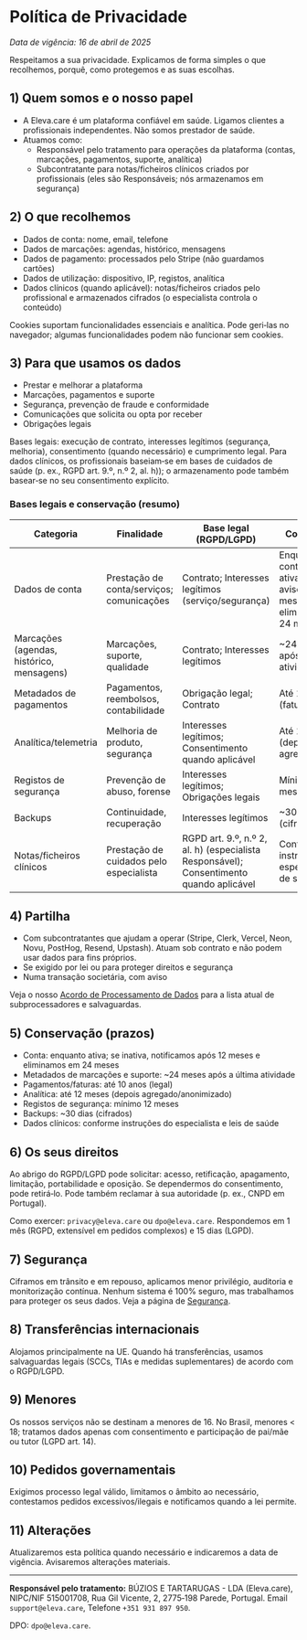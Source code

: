 # Política de Privacidade

_Data de vigência: 16 de abril de 2025_

Respeitamos a sua privacidade. Explicamos de forma simples o que recolhemos, porquê, como protegemos e as suas escolhas.

## 1) Quem somos e o nosso papel

- A Eleva.care é um plataforma confiável em saúde. Ligamos clientes a profissionais independentes. Não somos prestador de saúde.
- Atuamos como:
  - Responsável pelo tratamento para operações da plataforma (contas, marcações, pagamentos, suporte, analítica)
  - Subcontratante para notas/ficheiros clínicos criados por profissionais (eles são Responsáveis; nós armazenamos em segurança)

## 2) O que recolhemos

- Dados de conta: nome, email, telefone
- Dados de marcações: agendas, histórico, mensagens
- Dados de pagamento: processados pelo Stripe (não guardamos cartões)
- Dados de utilização: dispositivo, IP, registos, analítica
- Dados clínicos (quando aplicável): notas/ficheiros criados pelo profissional e armazenados cifrados (o especialista controla o conteúdo)

Cookies suportam funcionalidades essenciais e analítica. Pode geri‑las no navegador; algumas funcionalidades podem não funcionar sem cookies.

## 3) Para que usamos os dados

- Prestar e melhorar a plataforma
- Marcações, pagamentos e suporte
- Segurança, prevenção de fraude e conformidade
- Comunicações que solicita ou opta por receber
- Obrigações legais

Bases legais: execução de contrato, interesses legítimos (segurança, melhoria), consentimento (quando necessário) e cumprimento legal. Para dados clínicos, os profissionais baseiam‑se em bases de cuidados de saúde (p. ex., RGPD art. 9.º, n.º 2, al. h)); o armazenamento pode também basear‑se no seu consentimento explícito.

### Bases legais e conservação (resumo)

| Categoria                                 | Finalidade                                | Base legal (RGPD/LGPD)                                                                  | Conservação                                                                             |
| ----------------------------------------- | ----------------------------------------- | --------------------------------------------------------------------------------------- | --------------------------------------------------------------------------------------- |
| Dados de conta                            | Prestação de conta/serviços; comunicações | Contrato; Interesses legítimos (serviço/segurança)                                      | Enquanto a conta estiver ativa; se inativa, aviso aos 12 meses e eliminação em 24 meses |
| Marcações (agendas, histórico, mensagens) | Marcações, suporte, qualidade             | Contrato; Interesses legítimos                                                          | ~24 meses após última atividade                                                         |
| Metadados de pagamentos                   | Pagamentos, reembolsos, contabilidade     | Obrigação legal; Contrato                                                               | Até 10 anos (faturação)                                                                 |
| Analítica/telemetria                      | Melhoria de produto, segurança            | Interesses legítimos; Consentimento quando aplicável                                    | Até 12 meses (depois agregado/anon.)                                                    |
| Registos de segurança                     | Prevenção de abuso, forense               | Interesses legítimos; Obrigações legais                                                 | Mínimo 12 meses                                                                         |
| Backups                                   | Continuidade, recuperação                 | Interesses legítimos                                                                    | ~30 dias (cifrados)                                                                     |
| Notas/ficheiros clínicos                  | Prestação de cuidados pelo especialista   | RGPD art. 9.º, n.º 2, al. h) (especialista Responsável); Consentimento quando aplicável | Conforme instruções do especialista e lei de saúde                                      |

## 4) Partilha

- Com subcontratantes que ajudam a operar (Stripe, Clerk, Vercel, Neon, Novu, PostHog, Resend, Upstash). Atuam sob contrato e não podem usar dados para fins próprios.
- Se exigido por lei ou para proteger direitos e segurança
- Numa transação societária, com aviso

Veja o nosso [Acordo de Processamento de Dados](/pt/trust/dpa) para a lista atual de subprocessadores e salvaguardas.

## 5) Conservação (prazos)

- Conta: enquanto ativa; se inativa, notificamos após 12 meses e eliminamos em 24 meses
- Metadados de marcações e suporte: ~24 meses após a última atividade
- Pagamentos/faturas: até 10 anos (legal)
- Analítica: até 12 meses (depois agregado/anonimizado)
- Registos de segurança: mínimo 12 meses
- Backups: ~30 dias (cifrados)
- Dados clínicos: conforme instruções do especialista e leis de saúde

## 6) Os seus direitos

Ao abrigo do RGPD/LGPD pode solicitar: acesso, retificação, apagamento, limitação, portabilidade e oposição. Se dependermos do consentimento, pode retirá‑lo. Pode também reclamar à sua autoridade (p. ex., CNPD em Portugal).

Como exercer: `privacy@eleva.care` ou `dpo@eleva.care`. Respondemos em 1 mês (RGPD, extensível em pedidos complexos) e 15 dias (LGPD).

## 7) Segurança

Ciframos em trânsito e em repouso, aplicamos menor privilégio, auditoria e monitorização contínua. Nenhum sistema é 100% seguro, mas trabalhamos para proteger os seus dados. Veja a página de [Segurança](/pt/trust/security).

## 8) Transferências internacionais

Alojamos principalmente na UE. Quando há transferências, usamos salvaguardas legais (SCCs, TIAs e medidas suplementares) de acordo com o RGPD/LGPD.

## 9) Menores

Os nossos serviços não se destinam a menores de 16. No Brasil, menores < 18; tratamos dados apenas com consentimento e participação de pai/mãe ou tutor (LGPD art. 14).

## 10) Pedidos governamentais

Exigimos processo legal válido, limitamos o âmbito ao necessário, contestamos pedidos excessivos/ilegais e notificamos quando a lei permite.

## 11) Alterações

Atualizaremos esta política quando necessário e indicaremos a data de vigência. Avisaremos alterações materiais.

---

**Responsável pelo tratamento:** BÚZIOS E TARTARUGAS - LDA (Eleva.care), NIPC/NIF 515001708, Rua Gil Vicente, 2, 2775‑198 Parede, Portugal. Email `support@eleva.care`, Telefone `+351 931 897 950`.

DPO: `dpo@eleva.care`.
